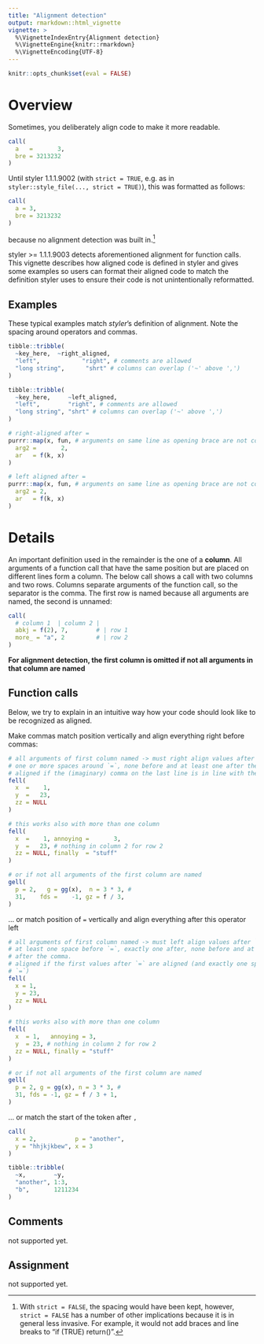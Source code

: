 ```yaml
---
title: "Alignment detection"
output: rmarkdown::html_vignette
vignette: >
  %\VignetteIndexEntry{Alignment detection}
  %\VignetteEngine{knitr::rmarkdown}
  %\VignetteEncoding{UTF-8}
---
```


```r
knitr::opts_chunk$set(eval = FALSE)
```

# Overview

Sometimes, you deliberately align code to make it more readable.

```r
call(
  a   =       3,
  bre = 3213232
)
```

Until styler 1.1.1.9002 (with `strict = TRUE`, e.g. as in `styler::style_file(..., strict = TRUE)`), this was formatted as follows:

```r
call(
  a = 3,
  bre = 3213232
)
```

because no alignment detection was built in.[^1]

[^1]: With `strict = FALSE`, the spacing would have been kept, however, `strict = FALSE` has a number of other implications because it is in general less invasive. For example, it would not add braces and line breaks to "if (TRUE) return()".

styler \>= 1.1.1.9003 detects aforementioned alignment for function calls. This vignette describes how aligned code is defined in styler and gives some examples so users can format their aligned code to match the definition styler uses to ensure their code is not unintentionally reformatted.

## Examples

These typical examples match *styler*'s definition of alignment. Note the spacing around operators and commas.

```r
tibble::tribble(
  ~key_here,  ~right_aligned,
  "left",            "right", # comments are allowed
  "long string",      "shrt" # columns can overlap ('~' above ',')
)

tibble::tribble(
  ~key_here,     ~left_aligned,
  "left",        "right", # comments are allowed
  "long string", "shrt" # columns can overlap ('~' above ',')
)

# right-aligned after =
purrr::map(x, fun, # arguments on same line as opening brace are not considered
  arg2 =       2,
  ar   = f(k, x)
)

# left aligned after =
purrr::map(x, fun, # arguments on same line as opening brace are not considered
  arg2 = 2,
  ar   = f(k, x)
)
```

# Details

An important definition used in the remainder is the one of a **column**. All arguments of a function call that have the same position but are placed on different lines form a column. The below call shows a call with two columns and two rows. Columns separate arguments of the function call, so the separator is the comma. The first row is named because all arguments are named, the second is unnamed:

```r
call(
  # column 1  | column 2 |
  abkj = f(2), 7,        # | row 1
  more_ = "a", 2         # | row 2
)
```

**For alignment detection, the first column is omitted if not all arguments in that column are named**

## Function calls

Below, we try to explain in an intuitive way how your code should look like to be recognized as aligned.

Make commas match position vertically and align everything right before commas:

```r
# all arguments of first column named -> must right align values after `=`,
# one or more spaces around `=`, none before and at least one after the comma.
# aligned if the (imaginary) comma on the last line is in line with the commas
fell(
  x  =    1,
  y  =   23,
  zz = NULL
)

# this works also with more than one column
fell(
  x  =    1, annoying =       3,
  y  =   23, # nothing in column 2 for row 2
  zz = NULL, finally  = "stuff"
)

# or if not all arguments of the first column are named
gell(
  p = 2,   g = gg(x),  n = 3 * 3, #
  31,    fds =    -1, gz = f / 3,
)
```

... or match position of `=` vertically and align everything after this operator left

```r
# all arguments of first column named -> must left align values after `=`,
# at least one space before `=`, exactly one after, none before and at least one
# after the comma.
# aligned if the first values after `=` are aligned (and exactly one space after
# `=`)
fell(
  x = 1,
  y = 23,
  zz = NULL
)

# this works also with more than one column
fell(
  x  = 1,   annoying = 3,
  y  = 23, # nothing in column 2 for row 2
  zz = NULL, finally = "stuff"
)

# or if not all arguments of the first column are named
gell(
  p = 2, g = gg(x), n = 3 * 3, #
  31, fds = -1, gz = f / 3 + 1,
)
```

... or match the start of the token after `,`

```r
call(
  x = 2,           p = "another",
  y = "hhjkjkbew", x = 3
)

tibble::tribble(
  ~x,        ~y,
  "another", 1:3,
  "b",       1211234
)
```

## Comments

not supported yet.

## Assignment

not supported yet.
